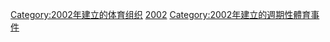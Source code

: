 {{Cat topic in year| topic=建立的體育聯賽| year=2002}}

[[Category:2002年建立的体育组织|Category:2002年建立的体育组织]]
[[Category:各年建立的體育聯賽|2002]]
[[Category:2002年建立的週期性體育事件|Category:2002年建立的週期性體育事件]]